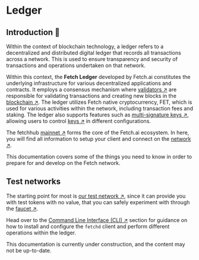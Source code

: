 
# Ledger

## Introduction 🚀

Within the context of blockchain technology, a ledger refers to a decentralized and distributed digital ledger that records all transactions across a network. This is used to ensure transparency and security of transactions and operations undertaken on that network.

Within this context, the **Fetch Ledger** developed by Fetch.ai constitutes the underlying infrastructure for various decentralized applications and contracts. It employs a consensus mechanism where [validators ↗️](/concepts/fetch-network/ledger/validators) are responsible for validating transactions and creating new blocks in the [blockchain ↗️](/concepts/fetch-network/ledger/validators#overview-blockchains-consensus-and-validators). The ledger utilizes Fetch native cryptocurrency, FET, which is used for various activities within the network, including transaction fees and staking. The ledger also supports features such as [multi-signature keys ↗️](/guides/fetch-network/ledger/cli/multisig-keys), allowing users to control [keys ↗️](/guides/fetch-network/ledger/cli/keys) in different configurations.

The fetchhub [mainnet ↗️](/concepts/fetch-network/ledger/validators#test-network-testnet-vs-main-network-mainnet) forms the core of the Fetch.ai ecosystem. In here, you will find all information to setup your client and connect on the [network ↗️](/references/fetch-network/ledger/active-networks).

This documentation covers some of the things you need to know in order to prepare for and develop on the Fetch network.

## Test networks

The starting point for most is [our test network ↗️](/references/fetch-network/ledger/active-networks#test-nets), since it can provide you with test tokens with no value, that you can safely experiment with through the [faucet ↗️](/guides/fetch-network/ledger/faucet).

Head over to the [Command Line Interface (CLI) ↗️](/guides/fetch-network/ledger/cli/intro) section for guidance on how to install and configure the `fetchd` client and perform different operations within the ledger.

<Callout type="warning" emoji="⚠️">
  This documentation is currently under construction, and the content may not be up-to-date.
</Callout>
